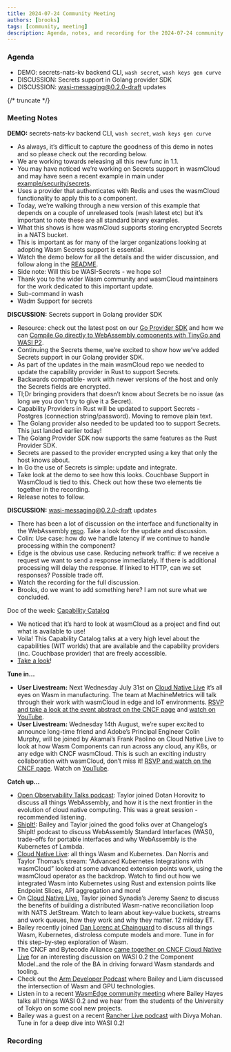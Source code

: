 ```yaml
---
title: 2024-07-24 Community Meeting
authors: [brooks]
tags: [community, meeting]
description: Agenda, notes, and recording for the 2024-07-24 community meeting
---
```



### Agenda

- DEMO: secrets-nats-kv backend CLI, `wash secret`, `wash keys gen curve`
- DISCUSSION: Secrets support in Golang provider SDK
- DISCUSSION: wasi-messaging@0.2.0-draft updates

{/* truncate */}

### Meeting Notes

**DEMO:** secrets-nats-kv backend CLI, `wash secret`, `wash keys gen curve`

- As always, it’s difficult to capture the goodness of this demo in notes and so please check out the recording below.
- We are working towards releasing all this new func in 1.1.
- You may have noticed we’re working on Secrets support in wasmCloud and may have seen a recent example in main under [example/security/secrets](https://github.com/wasmCloud/wasmCloud/tree/main/examples/security/secrets).
- Uses a provider that authenticates with Redis and uses the wasmCloud functionality to apply this to a component.
- Today, we’re walking through a new version of this example that depends on a couple of unreleased tools (wash latest etc) but it’s important to note these are all standard binary examples.
- What this shows is how wasmCloud supports storing encrypted Secrets in a NATS bucket.
- This is important as for many of the larger organizations looking at adopting Wasm Secrets support is essential.
- Watch the demo below for all the details and the wider discussion, and follow along in the [README](https://github.com/wasmCloud/wasmCloud/blob/main/examples/security/secrets/README.md).
- Side note: Will this be WASI-Secrets - we hope so!
- Thank you to the wider Wasm community and wasmCloud maintainers for the work dedicated to this important update.
- Sub-command in wash
- Wadm Support for secrets

**DISCUSSION:** Secrets support in Golang provider SDK

- Resource: check out the latest post on our [Go Provider SDK](https://wasmcloud.com/blog/go-provider-sdk) and how we can [Compile Go directly to WebAssembly components with TinyGo and WASI P2](https://wasmcloud.com/blog/compile-go-directly-to-webassembly-components-with-tinygo-and-wasi-p2).
- Continuing the Secrets theme, we’re excited to show how we’ve added Secrets support in our Golang provider SDK.
- As part of the updates in the main wasmCloud repo we needed to update the capability provider in Rust to support Secrets.
- Backwards compatible- work with newer versions of the host and only the Secrets fields are encrypted.
- Tl;Dr bringing providers that doesn’t know about Secrets be no issue (as long we you don’t try to give it a Secret).
- Capability Providers in Rust will be updated to support Secrets - Postgres (connection string/password). Moving to remove plain text.
- The Golang provider also needed to be updated too to support Secrets. This just landed earlier today!
- The Golang Provider SDK now supports the same features as the Rust Provider SDK.
- Secrets are passed to the provider encrypted using a key that only the host knows about.
- In Go the use of Secrets is simple: update and integrate.
- Take look at the demo to see how this looks. Couchbase Support in WasmCloud is tied to this. Check out how these two elements tie together in the recording.
- Release notes to follow.

**DISCUSSION:** wasi-messaging@0.2.0-draft updates

- There has been a lot of discussion on the interface and functionality in the WebAssembly [repo](https://github.com/WebAssembly/wasi-messaging/pull/23). Take a look for the update and discussion.
- Colin: Use case: how do we handle latency if we continue to handle processing within the component?
- Edge is the obvious use case. Reducing network traffic: if we receive a request we want to send a response immediately. If there is additional processing will delay the response. If linked to HTTP, can we set responses? Possible trade off.
- Watch the recording for the full discussion.
- Brooks, do we want to add something here? I am not sure what we concluded.

Doc of the week: [Capability Catalog](https://wasmcloud.com/docs/capabilities/)

- We noticed that it’s hard to look at wasmCloud as a project and find out what is available to use!
- Voila! This Capability Catalog talks at a very high level about the capabilities (WIT worlds) that are available and the capability providers (inc. Couchbase provider) that are freely accessible.
- [Take a look](https://wasmcloud.com/docs/capabilities/)!

**Tune in…**

- **User Livestream:** Next Wednesday July 31st on [Cloud Native Live](https://community.cncf.io/events/details/cncf-cncf-online-programs-presents-cloud-native-live-enhancing-iot-with-wasm-and-wasmcloud/) it’s all eyes on Wasm in manufacturing. The team at MachineMetrics will talk through their work with wasmCloud in edge and IoT environments. [RSVP and take a look at the event abstract on the CNCF page](https://community.cncf.io/events/details/cncf-cncf-online-programs-presents-cloud-native-live-enhancing-iot-with-wasm-and-wasmcloud/) and [watch on YouTube](https://www.youtube.com/watch?v=lUV49UjFAQM).
- **User Livestream:** Wednesday 14th August, we’re super excited to announce long-time friend and Adobe’s Principal Engineer Colin Murphy, will be joined by Akamai’s Frank Paolino on Cloud Native Live to look at how Wasm Components can run across any cloud, any K8s, or any edge with CNCF wasmCloud. This is such an exciting industry collaboration with wasmCloud, don’t miss it! [RSVP and watch on the CNCF page](https://community.cncf.io/events/details/cncf-cncf-online-programs-presents-cloud-native-live-wasm-components-across-any-cloud-any-k8s-or-any-edge-with-cncf-wasmcloud/). Watch on [YouTube](https://www.youtube.com/watch?v=B1Q_Xx5i6Ek).

**Catch up…**

- [Open Observability Talks podcast](https://www.youtube.com/watch?v=t2xIoVNwtKM): Taylor joined Dotan Horovitz to discuss all things WebAssembly, and how it is the next frontier in the evolution of cloud native computing. This was a great session - recommended listening.
- [ShipIt!](https://changelog.com/shipit/110): Bailey and Taylor joined the good folks over at Changelog’s ShipIt! podcast to discuss WebAssembly Standard Interfaces (WASI), trade-offs for portable interfaces and why WebAssembly is the Kubernetes of Lambda.
- [Cloud Native Live](https://community.cncf.io/events/details/cncf-cncf-online-programs-presents-cloud-native-live-advanced-kubernetes-integrations-with-wasmcloud/): all things Wasm and Kubernetes. Dan Norris and Taylor Thomas’s stream: “Advanced Kubernetes Integrations with wasmCloud” looked at some advanced extension points work, using the wasmCloud operator as the backdrop. Watch to find out how we integrated Wasm into Kubernetes using Rust and extension points like Endpoint Slices, API aggregation and more!
- On [Cloud Native Live](https://community.cncf.io/events/details/cncf-cncf-online-programs-presents-cloud-native-live-advanced-nats-building-a-wasm-native-reconciliation-loop/), Taylor joined Synadia’s Jeremy Saenz to discuss the benefits of building a distributed Wasm-native reconciliation loop with NATS JetStream. Watch to learn about key-value buckets, streams and work queues, how they work and why they matter. 12 midday ET.
- Bailey recently joined [Dan Lorenc at Chainguard](https://www.linkedin.com/events/chainguardxcosmonic-wasmcloud-d7191086372173086720/about/) to discuss all things Wasm, Kubernetes, distroless compute models and more. Tune in for this step-by-step exploration of Wasm.
- The CNCF and Bytecode Alliance [came together on CNCF Cloud Native Live](https://www.youtube.com/watch?v=5Nv51foQ1mQ) for an interesting discussion on WASI 0.2 the Component Model..and the role of the BA in driving forward Wasm standards and tooling.
- Check out the [Arm Developer Podcast](https://www.youtube.com/watch?v=iDTHXGuqXAI) where Bailey and Liam discussed the intersection of Wasm and GPU technologies.
- Listen in to a recent [WasmEdge community meeting](https://youtu.be/ttiE7g2Ojuk) where Bailey Hayes talks all things WASI 0.2 and we hear from the students of the University of Tokyo on some cool new projects.
- Bailey was a guest on a recent [Rancher Live podcast](https://www.youtube.com/watch?v=SPdzvL59tIA) with Divya Mohan. Tune in for a deep dive into WASI 0.2!

### Recording

<ReactPlayer url='https://www.youtube.com/watch?v=7_273whOiF8' controls />
